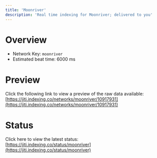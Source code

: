 ```yaml
---
title: 'Moonriver'
description: 'Real time indexing for Moonriver; delivered to you'
---
```


# Overview
- Network Key: `moonriver`
- Estimated beat time: 6000 ms

# Preview
Click the following link to view a preview of the raw data available: [https://jiti.indexing.co/networks/moonriver/10917931](https://jiti.indexing.co/networks/moonriver/10917931)

# Status
Click here to view the latest status: [https://jiti.indexing.co/status/moonriver](https://jiti.indexing.co/status/moonriver)
